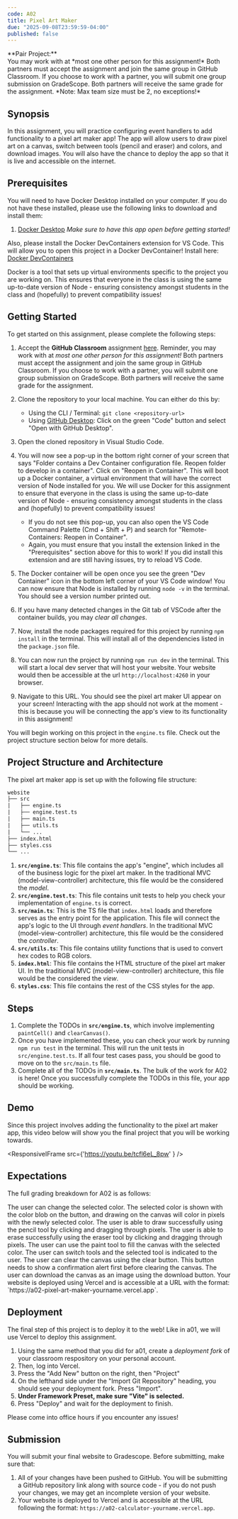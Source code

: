 ```yaml
---
code: A02
title: Pixel Art Maker
due: "2025-09-08T23:59:59-04:00"
published: false
---
```


<Callout type="blue">
    **Pair Project:**<br />
    You may work with at *most one other person for this assignment!* Both partners must accept the assignment and join the same group in GitHub Classroom. If you choose to work with a partner, you will submit one group submission on GradeScope. Both partners will receive the same grade for the assignment. *Note: Max team size must be 2, no exceptions!*
</Callout>

## Synopsis

In this assignment, you will practice configuring event handlers to add functionality to a pixel art maker app! The app will allow users to draw pixel art on a canvas, switch between tools (pencil and eraser) and colors, and download images. You will also have the chance to deploy the app so that it is live and accessible on the internet.

## Prerequisites

You will need to have Docker Desktop installed on your computer. If you do not have these installed, please use the following links to download and install them:
1. [Docker Desktop](https://www.docker.com/products/docker-desktop)
    *Make sure to have this app open before getting started!*

Also, please install the Docker DevContainers extension for VS Code. This will allow you to open this project in a Docker DevContainer! Install here: [Docker DevContainers](https://marketplace.visualstudio.com/items?itemName=ms-vscode-remote.remote-containers)

Docker is a tool that sets up virtual environments specific to the project you are working on. This ensures that everyone in the class is using the same up-to-date version of Node - ensuring consistency amongst students in the class and (hopefully) to prevent compatibility issues!

## Getting Started

To get started on this assignment, please complete the following steps:

1. Accept the **GitHub Classroom** assignment [here](https://classroom.github.com/a/tLhV7zWW). Reminder, you may work with at *most one other person for this assignment!* Both partners must accept the assignment and join the same group in GitHub Classroom. If you choose to work with a partner, you will submit one group submission on GradeScope. Both partners will receive the same grade for the assignment.

2. Clone the repository to your local machine. You can either do this by:
    - Using the CLI / Terminal: `git clone <repository-url>`
    - Using [GitHub Desktop](https://desktop.github.com/download/): Click on the green "Code" button and select "Open with GitHub Desktop".
3. Open the cloned repository in Visual Studio Code.
4. You will now see a pop-up in the bottom right corner of your screen that says "Folder contains a Dev Container configuration file. Reopen folder to develop in a container". Click on "Reopen in Container". This will boot up a Docker container, a virtual environment that will have the correct version of Node installed for you. We will use Docker for this assignment to ensure that everyone in the class is using the same up-to-date version of Node - ensuring consistency amongst students in the class and (hopefully) to prevent compatibility issues!
    - If you do not see this pop-up, you can also open the VS Code Command Palette (Cmd + Shift + P) and search for "Remote-Containers: Reopen in Container".
    - Again, you must ensure that you install the extension linked in the "Prerequisites" section above for this to work! If you did install this extension and are still having issues, try to reload VS Code.
5. The Docker container will be open once you see the green "Dev Container" icon in the bottom left corner of your VS Code window! You can now ensure that Node is installed by running `node -v` in the terminal. You should see a version number printed out.
6. If you have many detected changes in the Git tab of VSCode after the container builds, you may *clear all changes*. 
7. Now, install the node packages required for this project by running `npm install` in the terminal. This will install all of the dependencies listed in the `package.json` file.
8. You can now run the project by running `npm run dev` in the terminal. This will start a local dev server that will host your website. Your website would then be accessible at the url `http://localhost:4260` in your browser. 
9. Navigate to this URL. You should see the pixel art maker UI appear on your screen! Interacting with the app should not work at the moment - this is because you will be connecting the app's view to its functionality in this assignment!

You will begin working on this project in the `engine.ts` file. Check out the project structure section below for more details.

## Project Structure and Architecture

The pixel art maker app is set up with the following file structure:

```html
website
├── src
|   ├── engine.ts
|   ├── engine.test.ts
|   ├── main.ts
|   ├── utils.ts
|   └── ...
├── index.html
├── styles.css
└── ...
```

1. **`src/engine.ts`**: This file contains the app's "engine", which includes all of the business logic for the pixel art maker. In the traditional MVC (model-view-controller) architecture, this file would be the considered the *model*.
2. **`src/engine.test.ts`**: This file contains unit tests to help you check your implementation of `engine.ts` is correct.
3. **`src/main.ts`**: This is the TS file that `index.html` loads and therefore serves as the entry point for the application. This file will connect the app's logic to the UI through *event handlers*. In the traditional MVC (model-view-controller) architecture, this file would be the considered the *controller*.
4. **`src/utils.ts`**: This file contains utility functions that is used to convert hex codes to RGB colors.
5. **`index.html`**: This file contains the HTML structure of the pixel art maker UI. In the traditional MVC (model-view-controller) architecture, this file would be the considered the *view*.
6. **`styles.css`**: This file contains the rest of the CSS styles for the app.

## Steps

1. Complete the TODOs in **`src/engine.ts`**, which involve implementing `paintCell()` and `clearCanvas()`.
2. Once you have implemented these, you can check your work by running `npm run test` in the terminal. This will run the unit tests in `src/engine.test.ts`. If all four test cases pass, you should be good to move on to the `src/main.ts` file.
3. Complete all of the TODOs in **`src/main.ts`**. The bulk of the work for A02 is here! Once you successfully complete the TODOs in this file, your app should be working.

## Demo

Since this project involves adding the functionality to the pixel art maker app, this video below will show you the final project that you will be working towards. 

<ResponsiveIFrame src={'https://youtu.be/tcfl6eL_8pw' } />

## Expectations

The full grading breakdown for A02 is as follows:

<Rubric>
    <RubricSectionHeader title={"Functionality"} points={85} />
    <RubricItem points={10}>
        The user can change the selected color. The selected color is shown with the color blob on the button, and drawing on the canvas will color in pixels with the newly selected color.
    </RubricItem>
    <RubricItem points={20}>
        The user is able to draw successfully using the pencil tool by clicking and dragging through pixels.
    </RubricItem>
    <RubricItem points={20}>
        The user is able to erase successfully using the eraser tool by clicking and dragging through pixels.
    </RubricItem>
    <RubricItem points={10}>
        The user can use the paint tool to fill the canvas with the selected color.
    </RubricItem>
    <RubricItem points={10}>
        The user can switch tools and the selected tool is indicated to the user.
    </RubricItem>
     <RubricItem points={10}>
        The user can clear the canvas using the clear button. This button needs to show a confirmation alert first before clearing the canvas.
    </RubricItem>
    <RubricItem points={5}>
        The user can download the canvas as an image using the download button.
    </RubricItem>
    <RubricSectionHeader title={"Deployment"} points={15} />
    <RubricItem points={10}>
        Your website is deployed using Vercel and is accessible at a URL with the format: `https://a02-pixel-art-maker-yourname.vercel.app`.
    </RubricItem>
</Rubric>

## Deployment

The final step of this project is to deploy it to the web! Like in a01, we will use Vercel to deploy this assignment.

1. Using the same method that you did for a01, create a *deployment fork* of your classroom respository on your personal account.
2. Then, log into Vercel.
3. Press the "Add New" button on the right, then "Project"
4. On the lefthand side under the "Import Git Repository" heading, you should see your deployment fork. Press "Import".
5. **Under Framework Preset, make sure "Vite" is selected.**
6. Press "Deploy" and wait for the deployment to finish.

Please come into office hours if you encounter any issues!

## Submission

You will submit your final website to Gradescope. Before submitting, make sure that:

1. All of your changes have been pushed to GitHub. You will be submitting a GitHub repository link along with source code - if you do not push your changes, we may get an incomplete version of your website.
2. Your website is deployed to Vercel and is accessible at the URL following the format: `https://a02-calculator-yourname.vercel.app`.

